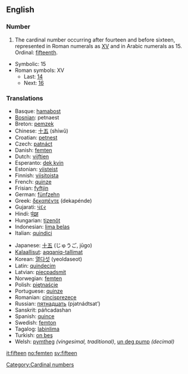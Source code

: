 ==English==

===Number===
# The cardinal number occurring after fourteen and before sixteen, represented in Roman numerals as [[XV]] and in Arabic numerals as 15. Ordinal: [[fifteenth]].

*Symbolic: 15
*Roman symbols: XV
**Last: [[fourteen|14]]
**Next: [[sixteen|16]]

===Translations===
{{top}}
*Basque: [[hamabost]]
*[[Bosnian]]: petnaest
*Breton: [[pemzek]]
*Chinese: [[十五]] (shíwǔ)
*Croatian: [[:hr:petnest|petnest]]
*Czech: [[patnáct]]
*Danish: [[femten]]
*Dutch: [[vijftien]] {{f}}
*Esperanto: [[dek kvin]]
*Estonian: [[viisteist]]
*Finnish: [[viisitoista]]
*French: [[quinze]] {{m}}
*Frisian: [[fyftjin]]
*German: [[fünfzehn]] {{f}}
*Greek: [[δεκαπέντε]] (dekapénde)
*Gujarati: [[પંદર]]
*Hindi: [[पंद्रह]] {{m}}
*Hungarian: [[tizenöt]]
*Indonesian: [[lima belas]]
*Italian: [[quindici]] {{m}}
{{mid}}
*Japanese: [[十五]] (じゅうご, jūgo)
*[[Kalaallisut]]: [[aqqaniq-tallimat]]
*Korean: [[열다섯]] (yeoldaseot)
*Latin: [[quindecim]]
*Latvian: [[piecpadsmit]]
*Norwegian: [[femten]]
*Polish: [[piętnaście]]
*Portuguese: [[quinze]]
*Romanian: [[cincisprezece]] {{m}}
*Russian: [[пятнадцать]] (pjatnádtsat’)
*Sanskrit: páñcadashan
*Spanish: [[quince]] {{m}}
*Swedish: [[femton]]
*Tagalog: [[labinlima]]
*Turkish: [[on beş]]
*Welsh: [[pymtheg]] ''(vingesimal, traditional)'', [[un deg pump]] ''(decimal)''
{{bottom}}

[[Category:Cardinal numbers]]

[[it:fifteen]]
[[no:femten]]
[[sv:fifteen]]
